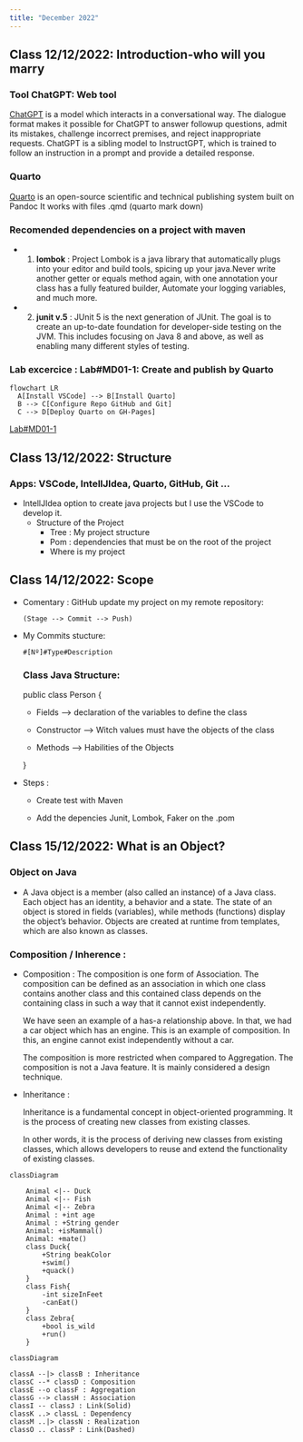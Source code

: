 ```yaml
---
title: "December 2022"
---
```


## **Class 12/12/2022: Introduction-who will you marry** 

### Tool ChatGPT: Web tool 
[ChatGPT](https://chat.openai.com/chat) is a model which interacts in a conversational way. The dialogue format makes it possible for ChatGPT to answer followup questions, admit its mistakes, challenge incorrect premises, and reject inappropriate requests. ChatGPT is a sibling model to InstructGPT, which is trained to follow an instruction in a prompt and provide a detailed response.

### Quarto
[Quarto](https://quarto.org/docs/guide/) is an open-source scientific and technical publishing system built on Pandoc
It works with files .qmd (quarto mark down)

### Recomended dependencies on a project with maven
 - 1) **lombok** : Project Lombok is a java library that automatically plugs into your editor and build tools, spicing up your java.Never write another getter or equals method again, with one annotation your class has a fully featured builder, Automate your logging variables, and much more. 
 - 2) **junit v.5** : JUnit 5 is the next generation of JUnit. The goal is to create an up-to-date foundation for developer-side testing on the JVM. This includes focusing on Java 8 and above, as well as enabling many different styles of testing.  

### Lab excercice : Lab#MD01-1: Create and publish by Quarto

```mermaid
flowchart LR
  A[Install VSCode] --> B[Install Quarto]
  B --> C[Configure Repo GitHub and Git]
  C --> D[Deploy Quarto on GH-Pages]

```
[Lab#MD01-1](/labs/Lab-MD01-1.qmd)

## **Class 13/12/2022: Structure** 

### Apps: VSCode, IntellJIdea, Quarto, GitHub, Git ...

  - IntellJIdea option to create java projects but I use the VSCode to develop it.
    - Structure of  the Project
      - Tree : My project structure
      - Pom : dependencies that must be on the root of the project
      - Where is my project

## **Class 14/12/2022: Scope** 

- Comentary : GitHub update my project on my remote repository:

      (Stage --> Commit --> Push)

- My Commits stucture:

      #[Nº]#Type#Description 
### Class Java Structure:

  public class Person {

    - Fields --> declaration of the variables to define the class

    - Constructor --> Witch values must have the objects of the class

    - Methods --> Habilities of the Objects

  }

- Steps :

  - Create test with Maven

  - Add the depencies Junit, Lombok, Faker on the .pom 

## **Class 15/12/2022: What is an Object?** 

### Object on Java 

  - A Java object is a member (also called an instance) of a Java class. Each object has an identity, a behavior and a state. The state of an object is stored in fields (variables), while methods (functions) display the object's behavior. Objects are created at runtime from templates, which are also known as classes.

### Composition / Inherence :

- Composition :
  The composition is one form of Association. The composition can be defined as an association in which one class contains another class and this contained class depends on the containing class in such a way that it cannot exist independently.

  We have seen an example of a has-a relationship above. In that, we had a car object which has an engine. This is an example of composition. In this, an engine cannot exist independently without a car.

  The composition is more restricted when compared to Aggregation. The composition is not a Java feature. It is mainly considered a design technique.

- Inheritance :

  Inheritance is a fundamental concept in object-oriented programming. It is the process of creating new classes from existing classes.

  In other words, it is the process of deriving new classes from existing classes, which allows developers to reuse and extend the functionality of existing classes.



```mermaid
classDiagram
    
    Animal <|-- Duck
    Animal <|-- Fish
    Animal <|-- Zebra
    Animal : +int age
    Animal : +String gender
    Animal: +isMammal()
    Animal: +mate()
    class Duck{
        +String beakColor
        +swim()
        +quack()
    }
    class Fish{
        -int sizeInFeet
        -canEat()
    }
    class Zebra{
        +bool is_wild
        +run()
    }

```

```mermaid
classDiagram

classA --|> classB : Inheritance
classC --* classD : Composition
classE --o classF : Aggregation
classG --> classH : Association
classI -- classJ : Link(Solid)
classK ..> classL : Dependency
classM ..|> classN : Realization
classO .. classP : Link(Dashed)

```
